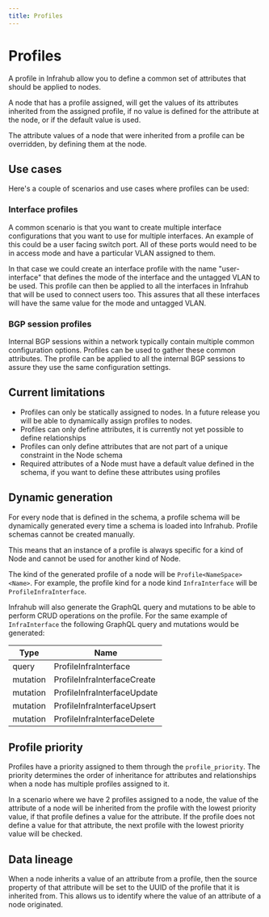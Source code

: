 ```yaml
---
title: Profiles
---
```


# Profiles

A profile in Infrahub allow you to define a common set of attributes that should be applied to nodes.

A node that has a profile assigned, will get the values of its attributes inherited from the assigned profile, if no value is defined for the attribute at the node, or if the default value is used.

The attribute values of a node that were inherited from a profile can be overridden, by defining them at the node.

## Use cases

Here's a couple of scenarios and use cases where profiles can be used:

### Interface profiles

A common scenario is that you want to create multiple interface configurations that you want to use for multiple interfaces. An example of this could be a user facing switch port. All of these ports would need to be in access mode and have a particular VLAN assigned to them.

In that case we could create an interface profile with the name "user-interface" that defines the mode of the interface and the untagged VLAN to be used. This profile can then be applied to all the interfaces in Infrahub that will be used to connect users too. This assures that all these interfaces will have the same value for the mode and untagged VLAN.

### BGP session profiles

Internal BGP sessions within a network typically contain multiple common configuration options. Profiles can be used to gather these common attributes. The profile can be applied to all the internal BGP sessions to assure they use the same configuration settings.

## Current limitations

- Profiles can only be statically assigned to nodes. In a future release you will be able to dynamically assign profiles to nodes.
- Profiles can only define attributes, it is currently not yet possible to define relationships
- Profiles can only define attributes that are not part of a unique constraint in the Node schema
- Required attributes of a Node must have a default value defined in the schema, if you want to define these attributes using profiles

## Dynamic generation

For every node that is defined in the schema, a profile schema will be dynamically generated every time a schema is loaded into Infrahub. Profile schemas cannot be created manually.

This means that an instance of a profile is always specific for a kind of Node and cannot be used for another kind of Node.

The kind of the generated profile of a node will be `Profile<NameSpace><Name>`. For example, the profile kind for a node kind `InfraInterface` will be `ProfileInfraInterface`.

Infrahub will also generate the GraphQL query and mutations to be able to perform CRUD operations on the profile. For the same example of `InfraInterface` the following GraphQL query and mutations would be generated:

| Type     | Name                        |
|----------|-----------------------------|
| query    | ProfileInfraInterface       |
| mutation | ProfileInfraInterfaceCreate |
| mutation | ProfileInfraInterfaceUpdate |
| mutation | ProfileInfraInterfaceUpsert |
| mutation | ProfileInfraInterfaceDelete |

## Profile priority

Profiles have a priority assigned to them through the `profile_priority`. The priority determines the order of inheritance for attributes and relationships when a node has multiple profiles assigned to it.

In a scenario where we have 2 profiles assigned to a node, the value of the attribute of a node will be inherited from the profile with the lowest priority value, if that profile defines a value for the attribute. If the profile does not define a value for that attribute, the next profile with the lowest priority value will be checked.

## Data lineage

When a node inherits a value of an attribute from a profile, then the source property of that attribute will be set to the UUID of the profile that it is inherited from. This allows us to identify where the value of an attribute of a node originated.
